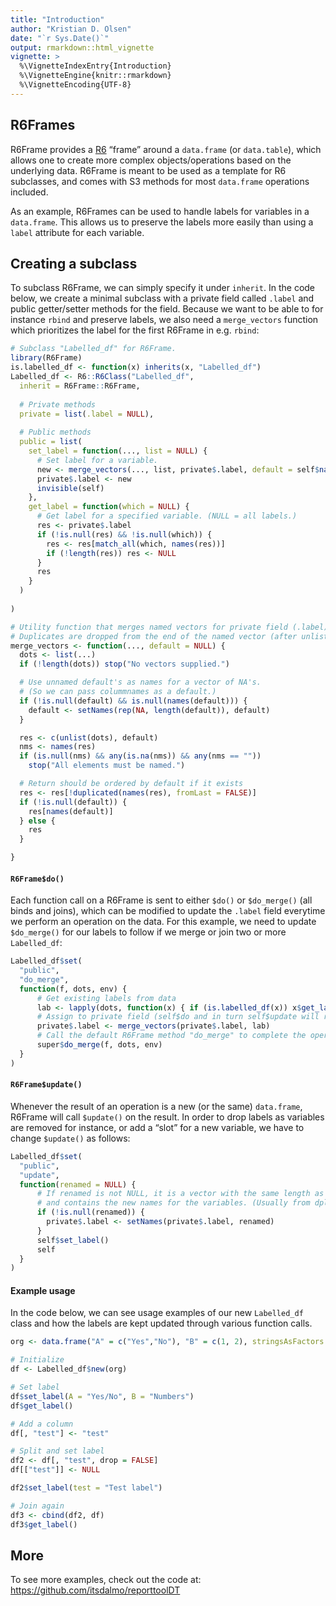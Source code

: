 ---
title: "Introduction"
author: "Kristian D. Olsen"
date: "`r Sys.Date()`"
output: rmarkdown::html_vignette
vignette: >
  %\VignetteIndexEntry{Introduction}
  %\VignetteEngine{knitr::rmarkdown}
  %\VignetteEncoding{UTF-8}
---

## R6Frames

R6Frame provides a [R6](https://github.com/wch/R6) "frame" around a `data.frame` (or `data.table`), which allows one to create more complex objects/operations based on the underlying data. R6Frame is meant to be used as a template for R6 subclasses, and comes with S3 methods for most `data.frame` operations included. 

As an example, R6Frames can be used to handle labels for variables in a `data.frame`. This allows us to preserve the labels more easily than using a `label` attribute for each variable.

## Creating a subclass

To subclass R6Frame, we can simply specify it under `inherit`. In the code below, we create a minimal subclass with a private field called `.label` and public getter/setter methods for the field. Because we want to be able to for instance `rbind` and preserve labels, we also need a `merge_vectors` function which prioritizes the label for the first R6Frame in e.g. `rbind`:

```{r, message = FALSE}
# Subclass "Labelled_df" for R6Frame.
library(R6Frame)
is.labelled_df <- function(x) inherits(x, "Labelled_df")
Labelled_df <- R6::R6Class("Labelled_df",
  inherit = R6Frame::R6Frame,
  
  # Private methods
  private = list(.label = NULL),
  
  # Public methods
  public = list(
    set_label = function(..., list = NULL) {
      # Set label for a variable.
      new <- merge_vectors(..., list, private$.label, default = self$names())
      private$.label <- new
      invisible(self)
    },
    get_label = function(which = NULL) {
      # Get label for a specified variable. (NULL = all labels.)
      res <- private$.label
      if (!is.null(res) && !is.null(which)) {
        res <- res[match_all(which, names(res))]
        if (!length(res)) res <- NULL
      }
      res
    }
  )
  
)

# Utility function that merges named vectors for private field (.label) in Labelled_df.
# Duplicates are dropped from the end of the named vector (after unlisting).
merge_vectors <- function(..., default = NULL) {
  dots <- list(...)
  if (!length(dots)) stop("No vectors supplied.")

  # Use unnamed default's as names for a vector of NA's.
  # (So we can pass colummnames as a default.)
  if (!is.null(default) && is.null(names(default))) {
    default <- setNames(rep(NA, length(default)), default)
  }

  res <- c(unlist(dots), default)
  nms <- names(res)
  if (is.null(nms) && any(is.na(nms)) && any(nms == ""))
    stop("All elements must be named.")

  # Return should be ordered by default if it exists
  res <- res[!duplicated(names(res), fromLast = FALSE)]
  if (!is.null(default)) {
    res[names(default)]
  } else {
    res
  }

}
```

#### `R6Frame$do()`

Each function call on a R6Frame is sent to either `$do()` or `$do_merge()` (all binds and joins), which can be modified to update the `.label` field everytime we perform an operation on the data. For this example, we need to update `$do_merge()` for our labels to follow if we merge or join two or more `Labelled_df`:

```{r}
Labelled_df$set(
  "public",
  "do_merge",
  function(f, dots, env) {
      # Get existing labels from data
      lab <- lapply(dots, function(x) { if (is.labelled_df(x)) x$get_label() })
      # Assign to private field (self$do and in turn self$update will remove duplicates)
      private$.label <- merge_vectors(private$.label, lab)
      # Call the default R6Frame method "do_merge" to complete the operation.
      super$do_merge(f, dots, env)
  }
)
```

#### `R6Frame$update()`

Whenever the result of an operation is a new (or the same) `data.frame`, R6Frame will call `$update()` on the result. In order to drop labels as variables are removed for instance, or add a "slot" for a new variable, we have to change `$update()` as follows:

```{r}
Labelled_df$set(
  "public",
  "update",
  function(renamed = NULL) {
      # If renamed is not NULL, it is a vector with the same length as the data
      # and contains the new names for the variables. (Usually from dplyr methods.)
      if (!is.null(renamed)) {
        private$.label <- setNames(private$.label, renamed)
      }
      self$set_label()
      self
  }
)
```

#### Example usage

In the code below, we can see usage examples of our new `Labelled_df` class and how the labels are kept updated through various function calls.

```{r}
org <- data.frame("A" = c("Yes","No"), "B" = c(1, 2), stringsAsFactors = FALSE)

# Initialize
df <- Labelled_df$new(org)

# Set label
df$set_label(A = "Yes/No", B = "Numbers")
df$get_label()

# Add a column
df[, "test"] <- "test"

# Split and set label
df2 <- df[, "test", drop = FALSE]
df[["test"]] <- NULL

df2$set_label(test = "Test label")

# Join again
df3 <- cbind(df2, df)
df3$get_label()
```

## More

To see more examples, check out the code at:
[https://github.com/itsdalmo/reporttoolDT](https://github.com/itsdalmo/reporttoolDT)
